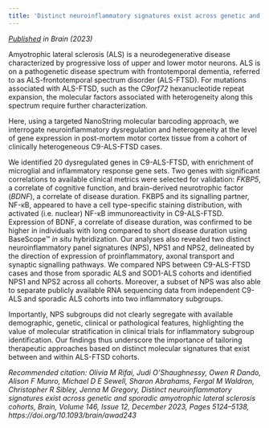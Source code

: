 ```yaml
---
title: 'Distinct neuroinflammatory signatures exist across genetic and sporadic amyotrophic lateral sclerosis cohorts'
---
```


_[Published](https://academic.oup.com/brain/article/146/12/5124/7224417) in Brain (2023)_

Amyotrophic lateral sclerosis (ALS) is a neurodegenerative disease characterized by progressive loss of upper and lower motor neurons. ALS is on a pathogenetic disease spectrum with frontotemporal dementia, referred to as ALS-frontotemporal spectrum disorder (ALS-FTSD). For mutations associated with ALS-FTSD, such as the _C9orf72_ hexanucleotide repeat expansion, the molecular factors associated with heterogeneity along this spectrum require further characterization.

Here, using a targeted NanoString molecular barcoding approach, we interrogate neuroinflammatory dysregulation and heterogeneity at the level of gene expression in post-mortem motor cortex tissue from a cohort of clinically heterogeneous C9-ALS-FTSD cases.

We identified 20 dysregulated genes in C9-ALS-FTSD, with enrichment of microglial and inflammatory response gene sets. Two genes with significant correlations to available clinical metrics were selected for validation: _FKBP5_, a correlate of cognitive function, and brain-derived neurotrophic factor (_BDNF_), a correlate of disease duration. FKBP5 and its signalling partner, NF-κB, appeared to have a cell type-specific staining distribution, with activated (i.e. nuclear) NF-κB immunoreactivity in C9-ALS-FTSD. Expression of BDNF, a correlate of disease duration, was confirmed to be higher in individuals with long compared to short disease duration using BaseScope™ _in situ_ hybridization. Our analyses also revealed two distinct neuroinflammatory panel signatures (NPS), NPS1 and NPS2, delineated by the direction of expression of proinflammatory, axonal transport and synaptic signalling pathways. We compared NPS between C9-ALS-FTSD cases and those from sporadic ALS and SOD1-ALS cohorts and identified NPS1 and NPS2 across all cohorts. Moreover, a subset of NPS was also able to separate publicly available RNA sequencing data from independent C9-ALS and sporadic ALS cohorts into two inflammatory subgroups.

Importantly, NPS subgroups did not clearly segregate with available demographic, genetic, clinical or pathological features, highlighting the value of molecular stratification in clinical trials for inflammatory subgroup identification. Our findings thus underscore the importance of tailoring therapeutic approaches based on distinct molecular signatures that exist between and within ALS-FTSD cohorts.

_Recommended citation: Olivia M Rifai, Judi O’Shaughnessy, Owen R Dando, Alison F Munro, Michael D E Sewell, Sharon Abrahams, Fergal M Waldron, Christopher R Sibley, Jenna M Gregory, Distinct neuroinflammatory signatures exist across genetic and sporadic amyotrophic lateral sclerosis cohorts, Brain, Volume 146, Issue 12, December 2023, Pages 5124–5138, https://doi.org/10.1093/brain/awad243_

